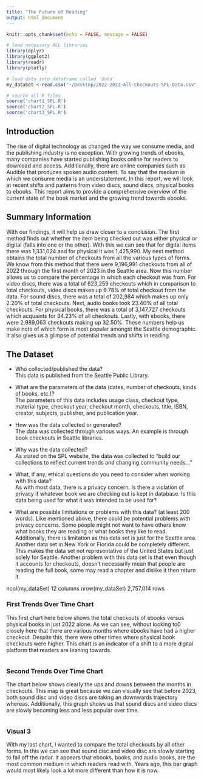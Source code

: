 ```yaml
---
title: "The Future of Reading"
output: html_document
---
```


```r
knitr::opts_chunk$set(echo = FALSE, message = FALSE)

# load necessary ALL libraries
library(dplyr)
library(ggplot2)
library(readr)
library(plotly)

# load data into dataframe called 'data'
my_dataSet <-read.csv("~/Desktop/2022-2023-All-Checkouts-SPL-Data.csv", stringsAsFactors = FALSE) 

# source all R files
source('chart1_SPL.R')
source('chart2_SPL.R')
source('chart3_SPL.R')
```

## Introduction

The rise of digital technology as changed the way we consume media, and the publishing industry is no exception.
With growing trends of ebooks, many companies have started publishing books online for readers to download and access.
Additionally, there are online companies such as Audible that produces spoken audio content. To say that the medium in which
we consume media is an understatement. 
In this report, we will look at recent shifts and patterns from video discs, sound discs, physical books to ebooks.
This report aims to provide a comprehensive overview of the current state of the book market and the growing trend towards ebooks. 

## Summary Information

With our findings, it will help us draw closer to a conclusion. The first method finds
out whether the item being checked out was either physical or digital (falls into one or the other). With this we can see that for digital items there was 1,331,024 and for physical it was
1,425,990. My next method obtains the total number of checkouts from all the various types of forms. We know from this method that there were 9,196,991 checkouts from all of 2022 through the first month of 2023 in the Seattle area. Now this number allows us to compare the percentage in which each checkout was from. For video discs, there was a total of 623,259 checkouts which in comparison to total checkouts, video discs makes up 6.78% of total checkout from the data. For sound discs, there was a total of 202,984 which makes up only 2.20% of total checkouts. Next, audio books took 23.40% of all total checkouts. For physical books, there was a total of 3,147,727 checkouts which acquaints for 34.23% of all checkouts. Lastly, with ebooks, there were
2,989,063 checkouts making up 32.50%. These numbers help us make note of which form is most popular amongst the Seattle demographic. It also gives us a glimpse of potential trends and shifts in reading.

## The Dataset

- Who collected/published the data?   
This data is published from the Seattle Public Library.

- What are the parameters of the data (dates, number of checkouts, kinds of books, etc.)?   
The parameters of this data includes usage class, checkout type, material type, checkout year, checkout month,
checkouts, title, ISBN, creator, subjects, publisher, and publication year.

- How was the data collected or generated?   
The data was collected through various ways. An example is through book checkouts in Seattle libraries. 

- Why was the data collected?   
As stated on the SPL website, the data was collected to "build our collections to reflect current trends
and changing community needs..." 

- What, if any, ethical questions do you need to consider when working with this data?   
As with most data, there is a privacy concern. Is there a violation of privacy if whatever book we are checking out
is kept in database. Is this data being used for what it was intended to be used for? 

- What are possible limitations or problems with this data?   (at least 200 words). 
Like mentioned above, there could be potential problems with privacy concerns. Some people might not want to have others know what books they are reading or what books they like to read. Additionally, there is limitation as this data set is just for the Seattle area. Another data set in New York or Florida could be completely different. This makes the data set not representative of the United States but just solely for Seattle. Another problem with this data set is that even though it accounts for checkouts, doesn't necessarily mean that people are reading the full book, some may read a chapter and dislike it then return it. 

ncol(my_dataSet)
12 columns
nrow(my_dataSet)
2,757,014 rows 

### First Trends Over Time Chart

This first chart here below shows the total checkouts of ebooks versus physical books in just 2022 alone. As we can see, without looking to0 closely here that there are various months where ebooks have had a higher checkout. Despite this, there were other times where physical book checkouts were higher. This chart is an indicator of a shift to a more digital platform that readers are leaning towards. 

``````r
``````

### Second Trends Over Time Chart

The chart below shows clearly the ups and downs between the months in checkouts. This map is great because we can visually see that before 2023, both sound disc and video discs are taking an downwards trajectory whereas. Additionally, this graph shows us that sound discs and video discs are slowly becoming less and less popular over time.

``````r
``````

### Visual 3

With my last chart, I wanted to compare the total checkouts by all other forms. In this we can see that sound disc and video disc are slowly starting to fall off the radar. It appears that ebooks, books, and audio books, are the most common medium in which readers read with. Years ago, this bar graph would most likely look a lot more different than how it is now.

``````r
``````